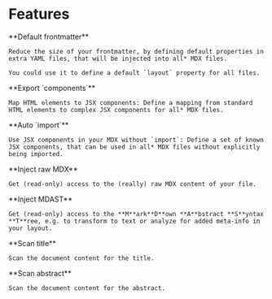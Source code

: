 # Features

<Wrap>
  <Card href="/features/default-frontmatter">
    **Default frontmatter**

    Reduce the size of your frontmatter, by defining default properties in extra YAML files, that will be injected into all* MDX files.

    You could use it to define a default `layout` property for all files.

  </Card>
  <Card href="/features/export-components">
    **Export `components`**

    Map HTML elements to JSX components: Define a mapping from standard HTML elements to complex JSX components for all* MDX files.

  </Card>
  <Card href="/features/auto-imports">
    **Auto `import`**

    Use JSX components in your MDX without `import`: Define a set of known JSX components, that can be used in all* MDX files without explicitly being imported.

  </Card>
  <Card href="/features/inject-rawmdx">
    **Inject raw MDX**

    Get (read-only) access to the (really) raw MDX content of your file.

  </Card>
  <Card href="/features/inject-mdast">
    **Inject MDAST**

    Get (read-only) access to the **M**ark**D**own **A**bstract **S**yntax **T**ree, e.g. to transform to text or analyze for added meta-info in your layout.

  </Card>
  <Card href="/features/scan-title">
    **Scan title**

    Scan the document content for the title.

  </Card>
  <Card href="/features/scan-abstract">
    **Scan abstract**

    Scan the document content for the abstract.

  </Card>
</Wrap>
